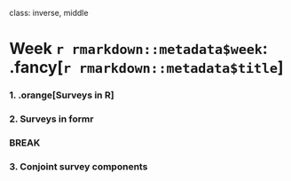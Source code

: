 
class: inverse, middle

# Week `r rmarkdown::metadata$week`: .fancy[`r rmarkdown::metadata$title`]

### 1. .orange[Surveys in R]
### 2. Surveys in formr

### BREAK

### 3. Conjoint survey components
